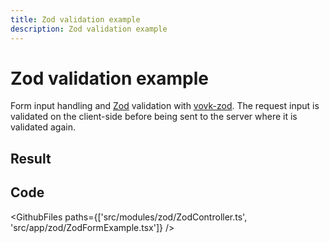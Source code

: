 ```yaml
---
title: Zod validation example
description: Zod validation example
---
```



# Zod validation example

Form input handling and [Zod](https://zod.dev/) validation with [vovk-zod](https://www.npmjs.com/package/vovk-yup). The request input is validated on the client-side before being sent to the server where it is validated again.

## Result

<Example>
  <ZodFormExample />
</Example>

## Code

<GithubFiles paths={['src/modules/zod/ZodController.ts', 'src/app/zod/ZodFormExample.tsx']} />
